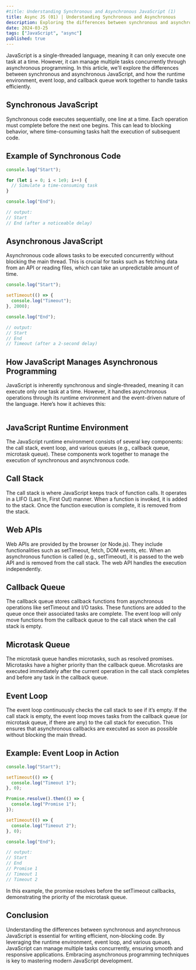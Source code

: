 ```yaml
---
#title: Understanding Synchronous and Asynchronous JavaScript (1)
title: Async JS (01) | Understanding Synchronous and Asynchronous
description: Exploring the differences between synchronous and asynchronous JavaScript, including the runtime environment, event loop, and callback queue.
date: 2024-03-25
tags: ["JavaScript", "async"]
published: true
---
```


JavaScript is a single-threaded language, meaning it can only execute one task at a time. However, it can manage multiple tasks concurrently through asynchronous programming. In this article, we'll explore the differences between synchronous and asynchronous JavaScript, and how the runtime environment, event loop, and callback queue work together to handle tasks efficiently.

## Synchronous JavaScript

Synchronous code executes sequentially, one line at a time. Each operation must complete before the next one begins. This can lead to blocking behavior, where time-consuming tasks halt the execution of subsequent code.

## Example of Synchronous Code

```js showLineNumbers
console.log("Start");

for (let i = 0; i < 1e9; i++) {
  // Simulate a time-consuming task
}

console.log("End");

// output:
// Start
// End (after a noticeable delay)
```

## Asynchronous JavaScript

Asynchronous code allows tasks to be executed concurrently without blocking the main thread. This is crucial for tasks such as fetching data from an API or reading files, which can take an unpredictable amount of time.

```js showLineNumbers
console.log("Start");

setTimeout(() => {
  console.log("Timeout");
}, 2000);

console.log("End");

// output:
// Start
// End
// Timeout (after a 2-second delay)
```

## How JavaScript Manages Asynchronous Programming

JavaScript is inherently synchronous and single-threaded, meaning it can execute only one task at a time. However, it handles asynchronous operations through its runtime environment and the event-driven nature of the language. Here’s how it achieves this:

<Image
  className="mx-auto"
  src="/async-js.png"
  width={500}
  height={500}
  alt=""
/>

## JavaScript Runtime Environment

The JavaScript runtime environment consists of several key components: the call stack, event loop, and various queues (e.g., callback queue, microtask queue). These components work together to manage the execution of synchronous and asynchronous code.

## Call Stack

The call stack is where JavaScript keeps track of function calls. It operates in a LIFO (Last In, First Out) manner. When a function is invoked, it is added to the stack. Once the function execution is complete, it is removed from the stack.

## Web APIs

Web APIs are provided by the browser (or Node.js). They include functionalities such as setTimeout, fetch, DOM events, etc. When an asynchronous function is called (e.g., setTimeout), it is passed to the web API and is removed from the call stack. The web API handles the execution independently.

## Callback Queue

The callback queue stores callback functions from asynchronous operations like setTimeout and I/O tasks. These functions are added to the queue once their associated tasks are complete. The event loop will only move functions from the callback queue to the call stack when the call stack is empty.

## Microtask Queue

The microtask queue handles microtasks, such as resolved promises. Microtasks have a higher priority than the callback queue. Microtasks are executed immediately after the current operation in the call stack completes and before any task in the callback queue.

## Event Loop

The event loop continuously checks the call stack to see if it’s empty. If the call stack is empty, the event loop moves tasks from the callback queue (or microtask queue, if there are any) to the call stack for execution. This ensures that asynchronous callbacks are executed as soon as possible without blocking the main thread.

## Example: Event Loop in Action

```js showLineNumbers
console.log("Start");

setTimeout(() => {
  console.log("Timeout 1");
}, 0);

Promise.resolve().then(() => {
  console.log("Promise 1");
});

setTimeout(() => {
  console.log("Timeout 2");
}, 0);

console.log("End");

// output:
// Start
// End
// Promise 1
// Timeout 1
// Timeout 2
```

In this example, the promise resolves before the setTimeout callbacks, demonstrating the priority of the microtask queue.

## Conclusion

Understanding the differences between synchronous and asynchronous JavaScript is essential for writing efficient, non-blocking code. By leveraging the runtime environment, event loop, and various queues, JavaScript can manage multiple tasks concurrently, ensuring smooth and responsive applications. Embracing asynchronous programming techniques is key to mastering modern JavaScript development.
